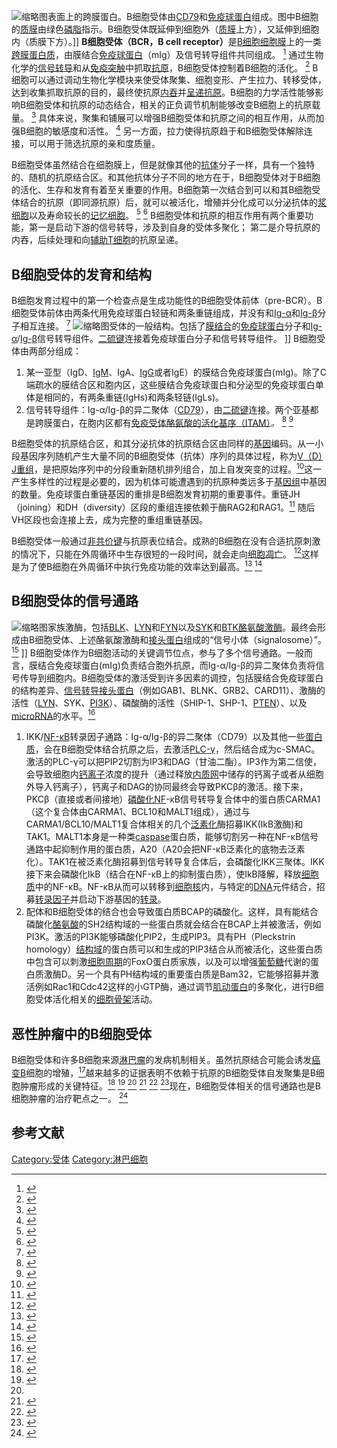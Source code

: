 [[File:Bcellreceptor.svg|缩略图]]表面上的跨膜蛋白。B细胞受体由[[CD79|CD79]]和[[抗体|免疫球蛋白]]组成。图中B细胞的[[细胞膜|质膜]]由绿色[[磷脂|磷脂]]指示。B细胞受体既延伸到细胞外（[[质膜|质膜]]上方），又延伸到细胞内（质膜下方）。]]
'''B细胞受体（BCR，B cell receptor）'''是[[B细胞|B细胞]][[细胞膜|细胞膜]]上的一类[[跨膜蛋白质|跨膜蛋白质]]，由膜结合[[免疫球蛋白|免疫球蛋白]]（mIg）及信号转导组件共同组成。 <ref name=":0">{{Cite book|title=Kuby Immunology (Seventh ed.)|last=Owen|first=J.|last2=Punt|first2=J.|last3=Stranford|first3=S|last4=Jones|first4=P.|last5=Kuby|first5=J.|publisher=W.H. Freeman and Company|year=2013|isbn=978-1429219198|location=New York|pages=102–104}}</ref> 通过生物化学的[[信号转导|信号转导]]和从[[免疫突触|免疫突触]]中抓取[[抗原|抗原]]，B细胞受体控制着B细胞的活化。 <ref>{{Cite book|title=Immunological Synapse (Current Topics in Microbiology and Immunology, 340)|last=Saito|first=Batista|last2=Saito|first2=Takashi|last3=Facundo|first3=D.|publisher=Heidelberg: Springer Berlin Heidelberg|year=2010|isbn=978-3642038570|location=Berlin|pages=}}</ref> B细胞可以通过调动生物化学模块来使受体聚集、细胞变形、产生拉力、转移受体，达到收集抓取抗原的目的，最终使抗原[[內吞作用|内吞]]并[[抗原呈現|呈递抗原]]。B细胞的力学活性能够影响B细胞受体和抗原的动态结合，相关的正负调节机制能够改变B细胞上的抗原载量。 <ref name=":2">{{Cite book|title=Cancer Immunotherapy: Chapter 3-Adaptive Immunity: B Cells and Antibodies.|url=https://archive.org/details/cancerimmunother0000unse_p7q1|last=Merlo|first=Lauren M.F.|last2=Mandik-Nayak|first2=Laura|publisher=Academic Press; 2 edition|year=2013|isbn=978-0-12-394296-8|location=London|pages=[https://archive.org/details/cancerimmunother0000unse_p7q1/page/25 25]–40}}</ref> 具体来说，聚集和铺展可以增强B细胞受体和抗原之间的相互作用，从而加强B细胞的敏感度和活性。 <ref name=":1">{{Cite journal|title=B cell antigen receptor signaling 101|last=Dal Porto|first=JM|last2=Gauld|first2=SB|date=2014|journal=Mol Immunol|doi=10.1016/j.molimm.2004.04.008|others=Merrell KT, Mills D, Pugh-Bernard AE|volume=41|pages=599–613|pmid=15219998}}</ref> 另一方面，拉力使得抗原趋于和B细胞受体解除连接，可以用于筛选抗原的亲和度质量。 

B细胞受体虽然结合在细胞膜上，但是就像其他的[[抗体|抗体]]分子一样，具有一个独特的、随机的抗原结合区。和其他抗体分子不同的地方在于，B细胞受体对于B细胞的活化、生存和发育有着至关重要的作用。B细胞第一次结合到可以和其B细胞受体结合的抗原（即同源抗原）后，就可以被活化，增殖并分化成可以分泌抗体的[[浆细胞|浆细胞]]以及寿命较长的[[记忆细胞|记忆细胞]]。 <ref name=":0">{{Cite book|title=Kuby Immunology (Seventh ed.)|last=Owen|first=J.|last2=Punt|first2=J.|last3=Stranford|first3=S|last4=Jones|first4=P.|last5=Kuby|first5=J.|publisher=W.H. Freeman and Company|year=2013|isbn=978-1429219198|location=New York|pages=102–104}}</ref> <ref name=":1">{{Cite journal|title=B cell antigen receptor signaling 101|last=Dal Porto|first=JM|last2=Gauld|first2=SB|date=2014|journal=Mol Immunol|doi=10.1016/j.molimm.2004.04.008|others=Merrell KT, Mills D, Pugh-Bernard AE|volume=41|pages=599–613|pmid=15219998}}</ref> B细胞受体和抗原的相互作用有两个重要功能，第一是启动下游的信号转导，涉及到自身的受体多聚化；  第二是介导抗原的内吞，后续处理和向[[辅助T细胞|辅助T细胞]]的抗原呈递。 

== B细胞受体的发育和结构 ==
B细胞发育过程中的第一个检查点是生成功能性的B细胞受体前体（pre-BCR）。B细胞受体前体由两条代用免疫球蛋白轻链和两条重链组成，并没有和[[Ig-α|Ig-α]]和[[Ig-β|Ig-β]]分子相互连接。 <ref name=":0">{{Cite book|title=Kuby Immunology (Seventh ed.)|last=Owen|first=J.|last2=Punt|first2=J.|last3=Stranford|first3=S|last4=Jones|first4=P.|last5=Kuby|first5=J.|publisher=W.H. Freeman and Company|year=2013|isbn=978-1429219198|location=New York|pages=102–104}}</ref>  
[[File:Figure_42_02_06.jpg|缩略图]]受体的一般结构。包括了[[生物膜|膜结合]]的[[抗体|免疫球蛋白]]分子和[[CD79A|Ig-α]]/[[CD79B|Ig-β]]信号转导组件。[[二硫化物|二硫键]]连接着免疫球蛋白分子和信号转导组件。 ]]
B细胞受体由两部分组成： 

# 某一亚型（IgD、[[IgM|IgM]]、IgA、[[IgG|IgG]]或者IgE）的膜结合免疫球蛋白(mIg)。除了C端疏水的膜结合区和胞内区，这些膜结合免疫球蛋白和分泌型的免疫球蛋白单体是相同的，有两条重链(IgHs)和两条轻链(IgLs)。 
# 信号转导组件：Ig-α/Ig-β的异二聚体（[[CD79|CD79]]），由[[二硫鍵|二硫键]]连接。两个亚基都是跨膜蛋白，在胞内区都有[[免疫受体酪氨酸活化基序|免疫受体酪氨酸的活化基序（ITAM）]]''。'' <ref name=":3">{{Cite book|url=https://www.ncbi.nlm.nih.gov/books/NBK27130/|title=Immunobiology: The Immune System in Health and Disease|last=Janeway|first=CA Jr|last2=Travers|first2=P.|last3=Walport|first3=M.|publisher=Garland Science (5th edition)|year=2015|isbn=978-0815341017|location=New York|pages=|access-date=2020-07-20|archive-date=2020-08-05|archive-url=https://web.archive.org/web/20200805140935/https://www.ncbi.nlm.nih.gov/books/NBK27130/}}</ref> <ref name=":5">{{Cite book|title=Immunology, Infection, and Immunity|last=Pier|first=Gerland B.|last2=Lyczak|first2=Jeffrey B.|last3=Wetzler|first3=Lee M.|publisher=ASM Press|year=2005|isbn=978-1555812461|location=Washington D.C.|pages=234–247}}</ref>   

B细胞受体的抗原结合区，和其分泌抗体的抗原结合区由同样的[[基因|基因]]编码。从一小段基因序列随机产生大量不同的B细胞受体（抗体）序列的具体过程，称为[[V（D）J重组|V（D）J重组]]，是把原始序列中的分段重新随机排列组合，加上自发突变的过程。<ref name=":6">{{Cite journal|title=The Diversity and Molecular Evolution of B-Cell Receptors during Infection|last=Hoehn|first=Kenneth B.|last2=Fowler|first2=Anna|date=2016|journal=Mol Biol Evol|doi=10.1093/molbev/msw015|volume=33|pages=1147–57|pmc=4839220|pmid=26802217|last3=Lunter|first3=Gerton|last4=Pybus|first4=Oliver G.}}</ref>这一产生多样性的过程是必要的，因为机体可能遭遇到的抗原种类远多于[[基因组|基因组]]中基因的数量。免疫球蛋白重链基因的重排是B细胞发育初期的重要事件。重链JH （joining）和DH（diversity）区段的重组连接依赖于酶RAG2和RAG1。<ref name=":7">{{Cite book|title=Molecular Biology of the Cell|last=Alberts|first=Bruce|publisher=Garland Science; 6th edition|year=2014|isbn=978-0815344322|location=|pages=}}</ref> 随后VH区段也会连接上去，成为完整的重组重链基因。  

B细胞受体一般通过[[非共价键|非共价键]]与抗原表位结合。成熟的B细胞在没有合适抗原刺激的情况下，只能在外周循环中生存很短的一段时间，就会走向[[细胞凋亡|细胞凋亡]]。 <ref name=":3">{{Cite book|url=https://www.ncbi.nlm.nih.gov/books/NBK27130/|title=Immunobiology: The Immune System in Health and Disease|last=Janeway|first=CA Jr|last2=Travers|first2=P.|last3=Walport|first3=M.|publisher=Garland Science (5th edition)|year=2015|isbn=978-0815341017|location=New York|pages=}}</ref>这样是为了使B细胞在外周循环中执行免疫功能的效率达到最高。<ref name=":6">{{Cite journal|title=The Diversity and Molecular Evolution of B-Cell Receptors during Infection|last=Hoehn|first=Kenneth B.|last2=Fowler|first2=Anna|date=2016|journal=Mol Biol Evol|doi=10.1093/molbev/msw015|volume=33|pages=1147–57|pmc=4839220|pmid=26802217|last3=Lunter|first3=Gerton|last4=Pybus|first4=Oliver G.}}</ref> <ref name=":7">{{Cite book|title=Molecular Biology of the Cell|last=Alberts|first=Bruce|publisher=Garland Science; 6th edition|year=2014|isbn=978-0815344322|location=|pages=}}</ref> 

== B细胞受体的信号通路 ==
[[File:B_cell_signalling.png|缩略图]]家族激酶，包括[[螺旋酶|BLK]]、[[琳|LYN]]和[[FYN|FYN]]以及[[赛克|SYK]]和[[BTK型锌指|BTK]][[酪氨酸激酶|酪氨酸激酶]]。最终会形成由B细胞受体、上述酪氨酸激酶和[[信号转导接头蛋白|接头蛋白]]组成的“信号小体（signalosome）”。 <ref>{{Cite journal|title=B-cell antigen-receptor signaling in lymphocyte development|url=https://archive.org/details/sim_immunology_2003-12_110_4/page/n14|last=Wan|first=Leo D.|last2=Clark|first2=Marcus R.|date=2003|journal=Immunology|doi=10.1111/j.1365-2567.2003.01756.x|volume=110|pages=411–20|pmc=1783068|pmid=14632637}}</ref> ]]
B细胞受体作为B细胞活动的关键调节位点，参与了多个信号通路。一般而言，膜结合免疫球蛋白(mIg)负责结合胞外抗原，而Ig-α/Ig-β的异二聚体负责将信号传导到细胞内。B细胞受体的激活受到许多因素的调控，包括膜结合免疫球蛋白的结构差异、[[信号转导接头蛋白|信号转导接头蛋白]]（例如GAB1、BLNK、GRB2、CARD11）、激酶的活性（[[LYN|LYN]]、SYK、[[PI3K|PI3K]]）、磷酸酶的活性（SHIP-1、SHP-1、[[PTEN|PTEN]]）、以及[[microRNA|microRNA]]的水平。<ref name="Treanor2012">{{Cite journal|title=B-cell receptor: from resting state to activated|journal=Immunology|issue=1|doi=10.1111/j.1365-2567.2012.03564.x|year=2012|volume=136|pages=21–27|pmc=3372753|pmid=22269039}}</ref> 

# IKK/[[NF-κB|NF-κB]]转录因子通路：Ig-α/Ig-β的异二聚体（CD79）以及其他一些[[蛋白质|蛋白质]]，会在B细胞受体结合抗原之后，去激活[[PLC-γ|PLC-γ]]，然后结合成为c-SMAC。激活的PLC-γ可以把PIP2切割为IP3和DAG（甘油二酯）。IP3作为第二信使，会导致细胞内[[钙离子|钙离子]]浓度的提升（通过释放[[内质网|内质网]]中储存的钙离子或者从细胞外导入钙离子），钙离子和DAG的协同最终会导致PKCβ的激活。接下来，PKCβ（直接或者间接地）[[磷酸化|磷酸化]]NF-κB信号转导复合体中的蛋白质CARMA1（这个复合体由CARMA1、BCL10和MALT1组成），通过与CARMA1/BCL10/MALT1复合体相关的几个[[泛素化|泛素化]]酶招募IKK(IkB激酶)和TAK1。MALT1本身是一种类[[caspase|caspase]]蛋白质，能够切割另一种在NF-κB信号通路中起抑制作用的蛋白质，A20（A20会把NF-κB泛素化的底物去泛素化）。TAK1在被泛素化酶招募到信号转导复合体后，会磷酸化IKK三聚体。IKK接下来会磷酸化IkB（结合在NF-κB上的抑制蛋白质），使IkB降解，释放[[细胞质|细胞质]]中的NF-κB。NF-κB从而可以转移到[[细胞核|细胞核]]内，与特定的[[DNA|DNA]]元件结合，招募[[转录因子|转录因子]]并启动下游基因的[[转录|转录]]。 
# 配体和B细胞受体的结合也会导致蛋白质BCAP的磷酸化。这样，具有能结合磷酸化[[酪氨酸|酪氨酸]]的SH2结构域的一些蛋白质就会结合在BCAP上并被激活，例如PI3K。激活的PI3K能够磷酸化PIP2，生成PIP3。具有PH（Pleckstrin homology）[[结构域|结构域]]的蛋白质可以和生成的PIP3结合从而被活化，这些蛋白质中包含可以刺激[[细胞周期|细胞周期]]的FoxO蛋白质家族，以及可以增强[[葡萄糖|葡萄糖]]代谢的蛋白质激酶D。另一个具有PH结构域的重要蛋白质是Bam32，它能够招募并激活例如Rac1和Cdc42这样的小GTP酶，通过调节[[肌动蛋白|肌动蛋白]]的多聚化，进行B细胞受体活化相关的[[细胞骨架|细胞骨架]]活动。 

== 恶性肿瘤中的B细胞受体 ==
B细胞受体和许多B细胞来源[[淋巴瘤|淋巴瘤]]的发病机制相关。虽然抗原结合可能会诱发[[癌变|癌变]]B细胞的增殖，<ref name="pmid13813891">{{Cite journal|title=Leukemia and auto-immunization- some possible relationships|url=http://www.bloodjournal.org/content/bloodjournal/14/10/1151.full.pdf|journal=Blood|issue=|year=1959|volume=14|pages=1151–8|pmid=13813891}}</ref>越来越多的证据表明不依赖于抗原的B细胞受体自发聚集是B细胞肿瘤形成的关键特征。<ref name="#1">{{Cite journal|title=Oncogenic potential of the B-cell antigen receptor and its relevance to heavy chain diseases and other B-cell neoplasias: a new model|journal=Research in Immunology|issue=6|doi=10.1016/0923-2494(90)90022-Q|year=1990|volume=141|pages=543–53|pmid=2284498}}</ref> <ref name="pmid8548286">{{Cite journal|title=Pre-B-cell development in the absence of lambda 5 in transgenic mice expressing a heavy-chain disease protein|date=October 1995|journal=Current Biology|issue=10|doi=10.1016/S0960-9822(95)00230-2|volume=5|pages=1140–8|pmid=8548286}}</ref> <ref name="#1"/> <ref name="pmid8548286">{{Cite journal|title=Pre-B-cell development in the absence of lambda 5 in transgenic mice expressing a heavy-chain disease protein|date=October 1995|journal=Current Biology|issue=10|doi=10.1016/S0960-9822(95)00230-2|volume=5|pages=1140–8|pmid=8548286}}</ref> <ref>{{Cite journal|title=Chronic active B-cell-receptor signalling in diffuse large B-cell lymphoma|date=January 2010|journal=Nature|issue=7277|doi=10.1038/nature08638|volume=463|pages=88–92|bibcode=2010Natur.463...88D|pmc=2845535|pmid=20054396|display-authors=6}}</ref> <ref>{{Cite journal|title=Chronic lymphocytic leukaemia is driven by antigen-independent cell-autonomous signalling|date=September 2012|journal=Nature|issue=7415|doi=10.1038/nature11309|volume=489|pages=309–12|bibcode=2012Natur.489..309M|pmid=22885698}}</ref>现在，B细胞受体相关的信号通路也是B细胞肿瘤的治疗靶点之一。 <ref>{{Cite journal|title=The B-cell receptor signaling pathway as a therapeutic target in CLL|date=August 2012|journal=Blood|issue=6|doi=10.1182/blood-2012-02-362624|volume=120|pages=1175–84|pmc=3418714|pmid=22715122}}</ref> 

== 参考文献 ==
{{Reflist}}
[[Category:受体|Category:受体]]
[[Category:淋巴细胞|Category:淋巴细胞]]